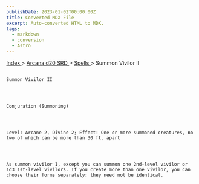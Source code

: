 ```yaml
---
publishDate: 2023-01-02T00:00:00Z
title: Converted MDX File
excerpt: Auto-converted HTML to MDX.
tags:
  - markdown
  - conversion
  - Astro
---
```







[
      Index
     ](-index)
     >
     [
      Arcana d20 SRD
     ](arcana-d20-srd-index)
     >
     [
      Spells
     ](arcana-d20-srd-spells-index)
     > Summon Vivilor II
    




## 
    Summon Vivilor II
   



    Conjuration (Summoning)
   



    Level: Arcane 2, Divine 2; Effect: One or more summoned creatures, no two of which can be more than 30 ft. apart
   



    As summon vivilor I, except you can summon one 2nd-level vivilor or 1d3 1st-level vivilors. If you create more than one vivilor, you can choose their forms separately; they need not be identical.
   





